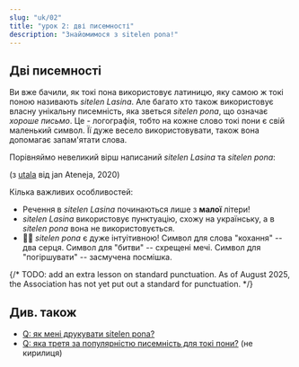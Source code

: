 ```yaml
---
slug: "uk/02"
title: "урок 2: дві писемності"
description: "Знайомимося з sitelen pona!"
---
```



## Дві писемності

Ви вже бачили, як токі пона використовує латиницю, яку самою ж токі поною називають _sitelen Lasina_. Але багато хто також використовує власну унікальну писемність, яка зветься _sitelen pona_, що означає _хороше письмо_. Це - логографія, тобто на кожне слово токі пони є свій маленький символ. Її дуже весело використовувати, також вона допомагає запам'ятати слова.

Порівняймо невеликий вірш написаний _sitelen Lasina_ та _sitelen pona_:

<Tabbed id="1">
  <Row sl="sina olin e utala." m="Ти любиш боротьбу." />
  <Row sl="taso sina sona ala:" m="Але не розумієш," />
  <Row sl="utala li ike e sina." m="що конфлікт тебе погіршує." />
</Tabbed>

(з [utala](https://utala.pona.la/toki-musi-lili/#utala) від jan Ateneja, 2020)  

Кілька важливих особливостей:

- Речення в _sitelen Lasina_ починаються лише з **малої** літери!
- _sitelen Lasina_ використовує пунктуацію, схожу на українську, а в _sitelen pona_ вона не використовується.
- 󱥠󱥔 _sitelen pona_ є дуже інтуітивною! Символ для слова "кохання" -- два серця. Символ для "битви" -- схрещені мечі. Символ для "погіршувати" -- засмучена посмішка.

{/* 
  TODO: add an extra lesson on standard punctuation.
  As of August 2025, the Association has not yet
  put out a standard for punctuation.
*/}

## Див. також
* [Q: як мені друкувати sitelen pona?](/uk/fonts/)
* [Q: яка третя за популярністю писемність для токі пони?](/uk/sitelen-sitelen/) (не кирилиця)
